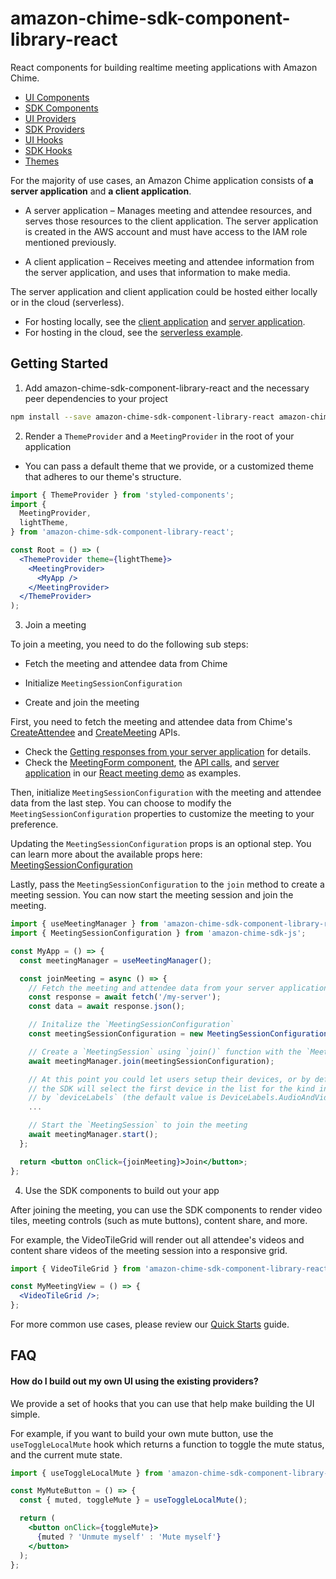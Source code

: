 <Meta title="Introduction" />

# amazon-chime-sdk-component-library-react

React components for building realtime meeting applications with Amazon Chime.

- [UI Components](/docs/ui-components-badge--basic-badge)
- [SDK Components](/docs/sdk-components-introduction--page)
- [UI Providers](/docs/ui-providers-notificationprovider--page)
- [SDK Providers](/docs/sdk-providers-introduction--page)
- [UI Hooks](/docs/ui-hooks-notification-usenotificationdispatch--page)
- [SDK Hooks](/docs/ui-hooks-notification-usenotificationdispatch--page)
- [Themes](/docs/themes--page)

For the majority of use cases, an Amazon Chime application consists of **a server application** and **a client application**.

- A server application – Manages meeting and attendee resources, and serves those resources to the client application. The server application is created in the AWS account and must have access to the IAM role mentioned previously.

- A client application – Receives meeting and attendee information from the server application, and uses that information to make media.

The server application and client application could be hosted either locally or in the cloud (serverless).

- For hosting locally, see the <a target="_blank" href="https://github.com/aws-samples/amazon-chime-sdk/tree/main/apps/meeting/src">client application</a> and <a target="_blank" href="https://github.com/aws-samples/amazon-chime-sdk/blob/main/apps/meeting/server.js">server application</a>.
- For hosting in the cloud, see the <a target="_blank" href="https://github.com/aws-samples/amazon-chime-sdk/tree/main/apps/meeting/serverless">serverless example</a>.

## Getting Started

1. Add amazon-chime-sdk-component-library-react and the necessary peer dependencies to your project

```sh
npm install --save amazon-chime-sdk-component-library-react amazon-chime-sdk-js styled-components styled-system
```

2. Render a `ThemeProvider` and a `MeetingProvider` in the root of your application

- You can pass a default theme that we provide, or a customized theme that adheres to our theme's structure.

```jsx
import { ThemeProvider } from 'styled-components';
import {
  MeetingProvider,
  lightTheme,
} from 'amazon-chime-sdk-component-library-react';

const Root = () => (
  <ThemeProvider theme={lightTheme}>
    <MeetingProvider>
      <MyApp />
    </MeetingProvider>
  </ThemeProvider>
);
```

3. Join a meeting

To join a meeting, you need to do the following sub steps:

- Fetch the meeting and attendee data from Chime

- Initialize `MeetingSessionConfiguration`

- Create and join the meeting

First, you need to fetch the meeting and attendee data from Chime's <a target="_blank" href="https://docs.aws.amazon.com/chime/latest/APIReference/API_CreateAttendee.html">CreateAttendee</a> and <a target="_blank" href="https://docs.aws.amazon.com/chime/latest/APIReference/API_CreateMeeting.html">CreateMeeting</a> APIs.

- Check the <a target="_blank" href="https://github.com/aws/amazon-chime-sdk-js#getting-responses-from-your-server-application">Getting responses from your server application</a> for details.
- Check the <a target="_blank" href="https://github.com/aws-samples/amazon-chime-sdk/blob/main/apps/meeting/src/containers/MeetingForm/index.tsx">MeetingForm component</a>, the <a target="_blank" href="https://github.com/aws-samples/amazon-chime-sdk/blob/main/apps/meeting/src/utils/api.ts">API calls</a>, and <a target="_blank" href="https://github.com/aws-samples/amazon-chime-sdk/blob/main/apps/meeting/server.js">server application</a> in our <a target="_blank" href="https://github.com/aws-samples/amazon-chime-sdk/tree/main/apps/meeting">React meeting demo</a> as examples.

Then, initialize `MeetingSessionConfiguration` with the meeting and attendee data from the last step. You can choose to modify the `MeetingSessionConfiguration` properties to customize the meeting to your preference.

Updating the `MeetingSessionConfiguration` props is an optional step. You can learn more about the available props here: <a target="_blank" href="https://aws.github.io/amazon-chime-sdk-js/classes/meetingsessionconfiguration.html">MeetingSessionConfiguration</a>

Lastly, pass the `MeetingSessionConfiguration` to the `join` method to create a meeting session. You can now start the meeting session and join the meeting.

```jsx
import { useMeetingManager } from 'amazon-chime-sdk-component-library-react';
import { MeetingSessionConfiguration } from 'amazon-chime-sdk-js';

const MyApp = () => {
  const meetingManager = useMeetingManager();

  const joinMeeting = async () => {
    // Fetch the meeting and attendee data from your server application
    const response = await fetch('/my-server');
    const data = await response.json();

    // Initalize the `MeetingSessionConfiguration`
    const meetingSessionConfiguration = new MeetingSessionConfiguration(data.Meeting, data.Attendee);

    // Create a `MeetingSession` using `join()` function with the `MeetingSessionConfiguration`
    await meetingManager.join(meetingSessionConfiguration);

    // At this point you could let users setup their devices, or by default
    // the SDK will select the first device in the list for the kind indicated
    // by `deviceLabels` (the default value is DeviceLabels.AudioAndVideo)
    ...

    // Start the `MeetingSession` to join the meeting
    await meetingManager.start();
  };

  return <button onClick={joinMeeting}>Join</button>;
};
```

4. Use the SDK components to build out your app

After joining the meeting, you can use the SDK components to render video tiles, meeting controls (such as mute buttons), content share, and more.

For example, the VideoTileGrid will render out all attendee's videos and content share videos of the meeting session into a responsive grid.

```jsx
import { VideoTileGrid } from 'amazon-chime-sdk-component-library-react';

const MyMeetingView = () => {
  <VideoTileGrid />;
};
```

For more common use cases, please review our <a target="_blank" href="https://aws.github.io/amazon-chime-sdk-component-library-react/?path=/story/quick-starts--page">Quick Starts</a> guide.

## FAQ

#### How do I build out my own UI using the existing providers?

We provide a set of hooks that you can use that help make building the UI simple.

For example, if you want to build your own mute button, use the `useToggleLocalMute` hook which returns a function to toggle the mute status, and the current mute state.

```jsx
import { useToggleLocalMute } from 'amazon-chime-sdk-component-library-react';

const MyMuteButton = () => {
  const { muted, toggleMute } = useToggleLocalMute();

  return (
    <button onClick={toggleMute}>
      {muted ? 'Unmute myself' : 'Mute myself'}
    </button>
  );
};
```
